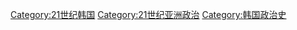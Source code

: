 [[Category:21世纪韩国|Category:21世纪韩国]]
[[Category:21世纪亚洲政治|Category:21世纪亚洲政治]]
[[Category:韩国政治史|Category:韩国政治史]]